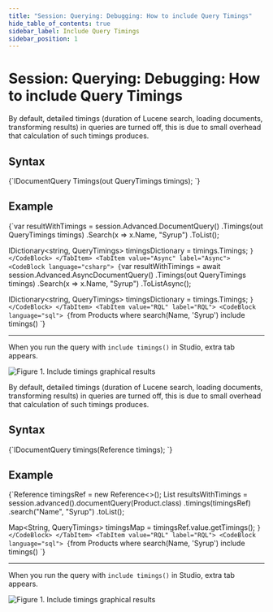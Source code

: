 ---
title: "Session: Querying: Debugging: How to include Query Timings"
hide_table_of_contents: true
sidebar_label: Include Query Timings
sidebar_position: 1
---




# Session: Querying: Debugging: How to include Query Timings
<LanguageSwitcher supportedLanguages={supportedLanguages} />
<LanguageContent language="csharp">


By default, detailed timings (duration of Lucene search, loading documents, transforming results) in queries are turned off, this is due to small overhead that calculation of such timings produces.

## Syntax

<TabItem value="timing_1" label="timing_1">
<CodeBlock language="csharp">
{`IDocumentQuery<T> Timings(out QueryTimings timings);
`}
</CodeBlock>
</TabItem>

## Example

<Tabs groupId='languageSyntax'>
<TabItem value="Sync" label="Sync">
<CodeBlock language="csharp">
{`var resultWithTimings = session.Advanced.DocumentQuery<Product>()
    .Timings(out QueryTimings timings)
    .Search(x => x.Name, "Syrup")
    .ToList();

IDictionary<string, QueryTimings> timingsDictionary = timings.Timings;
`}
</CodeBlock>
</TabItem>
<TabItem value="Async" label="Async">
<CodeBlock language="csharp">
{`var resultWithTimings = await session.Advanced.AsyncDocumentQuery<Product>()
    .Timings(out QueryTimings timings)
    .Search(x => x.Name, "Syrup")
    .ToListAsync();

IDictionary<string, QueryTimings> timingsDictionary = timings.Timings;
`}
</CodeBlock>
</TabItem>
<TabItem value="RQL" label="RQL">
<CodeBlock language="sql">
{`from Products 
where search(Name, 'Syrup')
include timings()
`}
</CodeBlock>
</TabItem>
</Tabs>

---

When you run the query with `include timings()` in Studio, extra tab appears. 

![Figure 1. Include timings graphical results](./assets/include-timings-1.png)

</LanguageContent>
<LanguageContent language="java">


By default, detailed timings (duration of Lucene search, loading documents, transforming results) in queries are turned off, this is due to small overhead that calculation of such timings produces.

## Syntax

<TabItem value="timing_1" label="timing_1">
<CodeBlock language="java">
{`IDocumentQuery<T> timings(Reference<QueryTimings> timings);
`}
</CodeBlock>
</TabItem>

## Example

<Tabs groupId='languageSyntax'>
<TabItem value="Java" label="Java">
<CodeBlock language="java">
{`Reference<QueryTimings> timingsRef = new Reference<>();
List<Product> resultsWithTimings = session.advanced().documentQuery(Product.class)
    .timings(timingsRef)
    .search("Name", "Syrup")
    .toList();

Map<String, QueryTimings> timingsMap = timingsRef.value.getTimings();
`}
</CodeBlock>
</TabItem>
<TabItem value="RQL" label="RQL">
<CodeBlock language="sql">
{`from Products 
where search(Name, 'Syrup')
include timings()
`}
</CodeBlock>
</TabItem>
</Tabs>

---

When you run the query with `include timings()` in Studio, extra tab appears. 

![Figure 1. Include timings graphical results](./assets/include-timings-1.png)

</LanguageContent>

<!---

-->